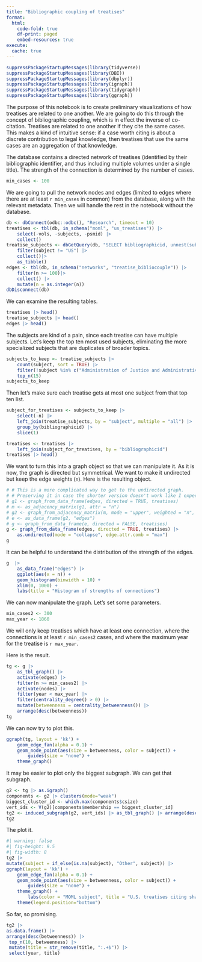 ```yaml
---
title: "Bibliographic coupling of treatises"
format: 
  html:
    code-fold: true
    df-print: paged
    embed-resources: true
execute:
  cache: true
---
```


```r
suppressPackageStartupMessages(library(tidyverse))
suppressPackageStartupMessages(library(DBI))
suppressPackageStartupMessages(library(dbplyr))
suppressPackageStartupMessages(library(igraph))
suppressPackageStartupMessages(library(tidygraph))
suppressPackageStartupMessages(library(ggraph))
```

The purpose of this notebook is to create preliminary visualizations of how treatises are related to one another. We are going to do this through the concept of bibliographic coupling, which is in effect the inverse of co-citation. Treatises are related to one another if they cite the same cases. This makes a kind of intuitive sense: if a case worth citing is about a discrete contribution to legal knowledge, then treatises that use the same cases are an aggregation of that knowledge.

The database contains a directed network of treatises (identified by their bibliographic identifier, and thus including multiple volumes under a single title). The strength of the connection is determined by the number of cases. 

```r
min_cases <- 100
```

We are going to pull the network nodes and edges (limited to edges where there are at least `r min_cases` in common) from the database, along with the relevant metadata. Then we will handle the rest in the notebook without the database.

```r
db <- dbConnect(odbc::odbc(), "Research", timeout = 10)
treatises <- tbl(db, in_schema("moml", "us_treatises")) |> 
	select(-vols, -subjects, -psmid) |>
	collect()
treatise_subjects <- dbGetQuery(db, "SELECT bibliographicid, unnest(subjects) AS subject FROM moml.us_treatises;")|>
	filter(subject != "US") |>
	collect()|>
	as_tibble()
edges <- tbl(db, in_schema("networks", "treatise_bibliocouple")) |>
	filter(n >= 100)|>
	collect() |>
	mutate(n = as.integer(n))
dbDisconnect(db)
```

We can examine the resulting tables.

```r
treatises |> head()
treatise_subjects |> head()
edges |> head()
```

The subjects are kind of a pain, since each treatise can have multiple subjects. Let's keep the top ten most used subjects, eliminating the more specialized subjects that are duplicates of broader topics.

```r
subjects_to_keep <- treatise_subjects |>
	count(subject, sort = TRUE) |>
	filter(!subject %in% c("Administration of Justice and Administrative Law", "General Studies", "Taxation and Public Finance")) |>
	top_n(15)
subjects_to_keep
```

Then let's make sure each treatise gets at most one subject from that top ten list.

```r
subject_for_treatises <- subjects_to_keep |>
	select(-n) |>
	left_join(treatise_subjects, by = "subject", multiple = "all") |> 
	group_by(bibliographicid) |> 
	slice(1)

treatises <- treatises |>
	left_join(subject_for_treatises, by = "bibliographicid")
treatises |> head()
```

We want to turn this into a graph object so that we can manipulate it. As it is now, the graph is directed but symmetrical. We want to make it undirected but keep the edge weights (`n`). Here is the resulting object.

```r
# # This is a more complicated way to get to the undirected graph. 
# # Preserving it in case the shorter version doesn't work like I expect.
# g1 <- graph_from_data_frame(edges, directed = TRUE, treatises) 
# m <- as_adjacency_matrix(g1, attr = "n")
# g2 <- graph_from_adjacency_matrix(m, mode = "upper", weighted = "n", diag = FALSE)
# e <- as_data_frame(g2, "edges")
# g <- graph_from_data_frame(e, directed = FALSE, treatises)
g <- graph_from_data_frame(edges, directed = TRUE, treatises) |>
	as.undirected(mode = "collapse", edge.attr.comb = "max") 
g
```

It can be helpful to understand the distribution of the strength of the edges.

```r
g  |>
	as_data_frame("edges") |>
	ggplot(aes(x = n)) + 
	geom_histogram(binwidth = 10) +
	xlim(0, 1000) +
	labs(title = "Histogram of strengths of connections")
```

We can now manipulate the graph. Let's set some parameters.

```r
min_cases2 <- 300
max_year <- 1860
```

We will only keep treatises which have at least one connection, where the connections is at least `r min_cases2` cases, and where the maximum year for the treatise is `r max_year`.

Here is the result.

```r
tg <- g |>
	as_tbl_graph() |>
	activate(edges) |>
	filter(n >= min_cases2) |>
	activate(nodes) |>
	filter(year < max_year) |>
	filter(centrality_degree() > 0) |>
	mutate(betweenness = centrality_betweenness()) |>
	arrange(desc(betweenness))
tg
```

We can now try to plot this.

```r
ggraph(tg, layout = 'kk') + 
    geom_edge_fan(alpha = 0.1) + 
    geom_node_point(aes(size = betweenness, color = subject)) + 
		guides(size = "none") +
    theme_graph()
```

It may be easier to plot only the biggest subgraph. We can get that subgraph.

```r
g2 <- tg |> as.igraph() 
components <- g2 |> clusters(mode="weak")
biggest_cluster_id <- which.max(components$csize)
vert_ids <- V(g2)[components$membership == biggest_cluster_id]
tg2 <- induced_subgraph(g2, vert_ids) |> as_tbl_graph() |> arrange(desc(betweenness))
tg2
```

The plot it.

```r
#| warning: false
#| fig-height: 9.5
#| fig-width: 8
tg2 |>
mutate(subject = if_else(is.na(subject), "Other", subject)) |> 
ggraph(layout = 'kk') + 
    geom_edge_fan(alpha = 0.1) + 
    geom_node_point(aes(size = betweenness, color = subject)) + 
		guides(size = "none") +
    theme_graph() +
		labs(color = "MOML subject", title = "U.S. treatises citing shared cases", subtitle = str_glue("Treatises from MOML before {max_year} citing at least {min_cases2} cases in common")) +
    theme(legend.position="bottom")
```

So far, so promising. 


```r
tg2 |> 
as.data.frame() |> 
arrange(desc(betweenness)) |>
 top_n(10, betweenness) |> 
 mutate(title = str_remove(title, ":.+$")) |>
 select(year, title)
```
